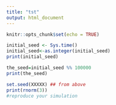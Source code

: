 ```yaml
---
title: "tst"
output: html_document
---
```


```r
knitr::opts_chunk$set(echo = TRUE)
```


```r
initial_seed <- Sys.time() 
initial_seed<-as.integer(initial_seed)
print(initial_seed)
```


```r
the_seed=initial_seed %% 100000
print(the_seed)
```


```r
set.seed(XXXXX) ## from above
print(rnorm(3))
#reproduce your simulation
```

